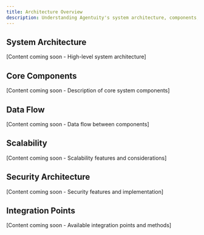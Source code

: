 ```yaml
---
title: Architecture Overview
description: Understanding Agentuity's system architecture, components, and integration points
---
```


## System Architecture

[Content coming soon - High-level system architecture]

## Core Components

[Content coming soon - Description of core system components]

## Data Flow

[Content coming soon - Data flow between components]

## Scalability

[Content coming soon - Scalability features and considerations]

## Security Architecture

[Content coming soon - Security features and implementation]

## Integration Points

[Content coming soon - Available integration points and methods] 
